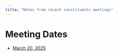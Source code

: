 ```yaml
---
title: "Notes from recent constituents meetings"
---
```


# Meeting Dates  

*   [March 20, 2025](./meeting_notes/2025-03-20.html)